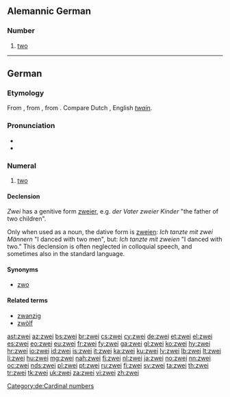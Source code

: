 ==Alemannic German==

===Number===
{{head|gsw|number}}

# {{cardinal|lang=gsw}} [[two]]

----

==German==
{{cardinalbox|de|1|2|3|eins|drei|ord=zweite}}

===Etymology===
From {{etyl|goh|de}} {{term|zwene|zwēne|lang=goh}}, from {{etyl|gem-pro|de}} {{recons|twai|lang=gem-pro}}, from {{etyl|ine-pro|de}} {{recons|dwóh₁|lang=ine-pro}}. Compare Dutch {{term|twee|lang=nl}}, English ''[[twain]]''.

===Pronunciation===
* {{IPA|/tsvaɪ̯/|lang=de}}
* {{audio|De-zwei.ogg|audio}}

===Numeral===
{{head|de|numeral}}

# [[two]]

====Declension====
''Zwei'' has a genitive form [[zweier]], e.g. ''der Vater zweier Kinder'' "the father of two children".

Only when used as a noun, the dative form is [[zweien]]: ''Ich tanzte mit zwei Männern'' "I danced with two men", but: ''Ich tanzte mit zweien'' "I danced with two." This declension is often neglected in colloquial speech, and sometimes also in the standard language.

====Synonyms====
* [[zwo]]

====Related terms====
* [[zwanzig]]
* [[zwölf]]

[[Category:de:Cardinal numbers]]

[[ast:zwei]]
[[az:zwei]]
[[bs:zwei]]
[[br:zwei]]
[[cs:zwei]]
[[cy:zwei]]
[[de:zwei]]
[[et:zwei]]
[[el:zwei]]
[[es:zwei]]
[[eo:zwei]]
[[eu:zwei]]
[[fr:zwei]]
[[fy:zwei]]
[[ga:zwei]]
[[gl:zwei]]
[[ko:zwei]]
[[hy:zwei]]
[[hr:zwei]]
[[io:zwei]]
[[id:zwei]]
[[is:zwei]]
[[it:zwei]]
[[ka:zwei]]
[[ku:zwei]]
[[lv:zwei]]
[[lb:zwei]]
[[lt:zwei]]
[[li:zwei]]
[[hu:zwei]]
[[mg:zwei]]
[[nah:zwei]]
[[fj:zwei]]
[[nl:zwei]]
[[ja:zwei]]
[[no:zwei]]
[[nn:zwei]]
[[oc:zwei]]
[[nds:zwei]]
[[pl:zwei]]
[[pt:zwei]]
[[ru:zwei]]
[[fi:zwei]]
[[sv:zwei]]
[[ta:zwei]]
[[th:zwei]]
[[tr:zwei]]
[[tk:zwei]]
[[uk:zwei]]
[[za:zwei]]
[[vi:zwei]]
[[zh:zwei]]